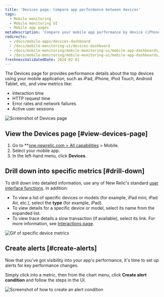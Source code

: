 ```yaml
---
title: 'Devices page: Compare app performance between devices'
tags:
  - Mobile monitoring
  - Mobile monitoring UI
  - Mobile app pages
metaDescription: 'Compare your mobile app performance by device (iPhone vs iPad, for example) and view device-specific metrics like OS, manufacturer, etc.'
redirects:
  - /docs/mobile-apps/devices-dashboard
  - /docs/mobile-monitoring-ui/devices-dashboard
  - /docs/mobile-monitoring/mobile-monitoring-ui/mobile-app-dashboards/devices-dashboard
  - /docs/mobile-monitoring/mobile-monitoring-ui/mobile-app-dashboards/devices-page
freshnessValidatedDate: 2024-02-01
---
```





The Devices page for <InlinePopover type="mobile" /> provides performance details about the top devices using your mobile application, such as iPad, iPhone, iPod Touch, Android Tablet, etc, and view metrics like:

* Interaction time
* HTTP request time
* Error rates and network failures
* Active user sessions

<img
  title="Mobile Devices page"
  alt="Screenshot of Devices page"
  src={mobileDevicesSummary}
/>


## View the Devices page [#view-devices-page]

1. Go to **[one.newrelic.com > All capabilities](https://one.newrelic.com/all-capabilities) > Mobile.
2. Select your mobile app.
3. In the left-hand menu, click **Devices**.


## Drill down into specific metrics [#drill-down]

To drill down into detailed information, use any of New Relic's standard [user interface functions](/docs/new-relic-solutions/new-relic-one/introduction-new-relic-platform). In addition:

* To view a list of specific devices or models (for example, iPad mini, iPad Air, etc.), select the **type** (for example, iPad).
* To view details for a specific device or model, select its name from the expanded list.
* To view trace details a slow transaction (if available), select its link. For more information, see [Interactions page](/docs/mobile-monitoring/mobile-monitoring-ui/mobile-app-pages/interactions-page).

<img
  title="Drill down into device metrics"
  alt="Gif of specific device metrics"
  src={mobileDeviceDrilldown}
/>

## Create alerts [#create-alerts]

Now that you've got visibility into your app's performance, it's time to set up alerts for key performance changes. 

Simply click into a metric, then from the chart menu, click **Create alert condition** and follow the steps in the UI.

<img
    title="Create an alert condition"
    alt="Screenshot of how to create an alert condition"
    src={mobileCreateAlertCondition}
/>
